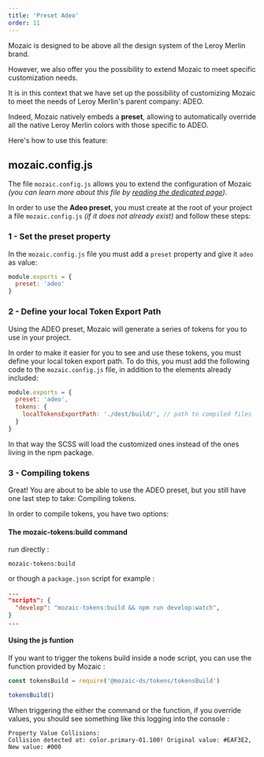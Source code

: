 ```yaml
---
title: 'Preset Adeo'
order: 11
---
```


Mozaic is designed to be above all the design system of the Leroy Merlin brand.

However, we also offer you the possibility to extend Mozaic to meet specific customization needs.

It is in this context that we have set up the possibility of customizing Mozaic to meet the needs of Leroy Merlin's parent company: ADEO.

Indeed, Mozaic natively embeds a **preset**, allowing to automatically override all the native Leroy Merlin colors with those specific to ADEO.

Here's how to use this feature:

## mozaic.config.js

The file `mozaic.config.js` allows you to extend the configuration of Mozaic _(you can learn more about this file by [reading the dedicated page](/GetStarted/Developers/Configuration/))_.

In order to use the **Adeo preset**, you must create at the root of your project a file `mozaic.config.js` _(if it does not already exist)_ and follow these steps:

### 1 - Set the preset property

In the `mozaic.config.js` file you must add a `preset` property and give it `adeo` as value:

```js
module.exports = {
  preset: 'adeo'
}
```

### 2 - Define your local Token Export Path

Using the ADEO preset, Mozaic will generate a series of tokens for you to use in your project.

In order to make it easier for you to see and use these tokens, you must define your local token export path.  To do this, you must add the following code to the `mozaic.config.js` file, in addition to the elements already included:

```js
module.exports = {
  preset: 'adeo',
  tokens: {
    localTokensExportPath: './dest/build/', // path to compiled files
  }
}
```

In that way the SCSS will load the customized ones instead of the ones living in the npm package.

### 3 - Compiling tokens

Great! You are about to be able to use the ADEO preset, but you still have one last step to take: Compiling tokens.

In order to compile tokens, you have two options:

#### The mozaic-tokens:build command

run directly :

```shell
mozaic-tokens:build
```

or though a `package.json` script for example :

```Json
...
"scripts": {
  "develop": "mozaic-tokens:build && npm run develop:watch",
}
...
```

#### Using the js funtion

If you want to trigger the tokens build inside a node script, you can use the function provided by Mozaic :

```js
const tokensBuild = require('@mozaic-ds/tokens/tokensBuild')

tokensBuild()
```

When triggering the either the command or the function, if you override values, you should see something like this logging into the console :

```
Property Value Collisions:
Collision detected at: color.primary-01.100! Original value: #EAF3E2, New value: #000
```
